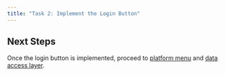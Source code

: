 ```yaml
---
title: "Task 2: Implement the Login Button"
---
```


## Next Steps
Once the login button is implemented, proceed to [platform menu](task-3-platform-menu) and [data access layer](task-4a-mcp-service). 
